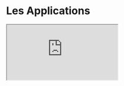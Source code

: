# Les Applications

<div style={{
          position: 'relative', paddingBottom: '56.25%', height: 0, overflow: 'hidden', width: '100%', borderRadius: '8px', marginTop: '24px' }}>
  <iframe
    style={{ position: 'absolute', top: 0, left: 0, width: '100%', height: '100%', borderRadius: '12px' }}
    src="https://www.youtube.com/embed/2bZwa8OQncY"
    allow="accelerometer; autoplay; clipboard-write; encrypted-media; gyroscope; picture-in-picture"
    allowFullScreen
  />
</div>

--- 

Les applications ou workflows sont des executions de tâches prédéfinies pour automatiser des processus métiers.
Les applications sont créées par les membres de votre organisation et sont utilisables partout dans Jask.
Utilisez les applications depuis l'accueil de Jask ou depuis la page `Applications` dans le catalogue de Jask.
Si vous avez les droits nécessaires, vous pouvez créer une application depuis la page `Applications` dans le catalogue de Jask.
